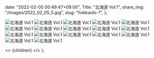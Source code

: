 
  date: "2022-02-05 00:49:47+09:00",
  Title: "北海道 Vol.1",
  share_img: "/images/2022_02_05_5.jpg",
  slug: "hokkaido-1",
};

![北海道 Vol.1](/images/2022_02_05_1.jpg)
![北海道 Vol.1](/images/2022_02_05_2.jpg)
![北海道 Vol.1](/images/2022_02_05_3.jpg)
![北海道 Vol.1](/images/2022_02_05_4.jpg)
![北海道 Vol.1](/images/2022_02_05_5.jpg)
![北海道 Vol.1](/images/2022_02_05_6.jpg)
![北海道 Vol.1](/images/2022_02_05_7.jpg)
![北海道 Vol.1](/images/2022_02_05_8.jpg)
![北海道 Vol.1](/images/2022_02_05_9.jpg)
![北海道 Vol.1](/images/2022_02_05_10.jpg)
![北海道 Vol.1](/images/2022_02_05_11.jpg)
![北海道 Vol.1](/images/2022_02_05_12.jpg)
![北海道 Vol.1](/images/2022_02_05_13.jpg)
![北海道 Vol.1](/images/2022_02_05_14.jpg)
![北海道 Vol.1](/images/2022_02_05_15.jpg)
![北海道 Vol.1](/images/2022_02_05_16.jpg)
![北海道 Vol.1](/images/2022_02_05_17.jpg)

  <>
    <Head>
      <title>{meta.Title} | 異郷好実</title>
    </Head>
    <PostLayout meta={meta}>{children}</PostLayout>
  </>
);
